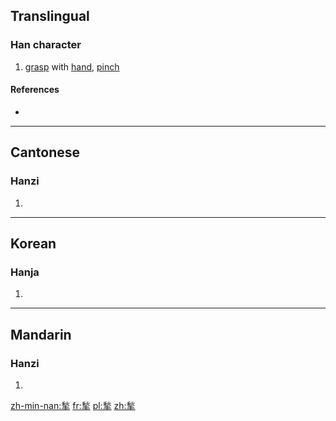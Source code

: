 ==Translingual==

===Han character===
{{Han char|rn=64|rad=手|as=09|sn=13|four=29502|canj=HFQ|ids=⿱秋手}}

# [[grasp]] with [[hand]], [[pinch]]

====References====
* {{Han ref|kx=0444.020|dkj=12385|dj=0794.270|hdz=31910.090|uh=63EB|ud=25579|bh=DD79|bd=56697}}

----

==Cantonese==

===Hanzi===
{{yue-hanzi|jyut=[[cau1]], [[zau1]]|y=chau1, jau1}}

# {{defn|lang=yue|sort=手09}}

----

==Korean==

===Hanja===
{{ko-hanja|hangeul=추|eumhun=|rv=chu|mr=ch'u|y=chwu}}

# {{defn|lang=ko|sort=手09}}

----

==Mandarin==

===Hanzi===
{{cmn-hanzi|pin=[[jiū]] ([[jiu1]])|wg=chiu<sup>1</sup>}}

# {{defn|lang=cmn|sort=手09}}

[[zh-min-nan:揫]]
[[fr:揫]]
[[pl:揫]]
[[zh:揫]]